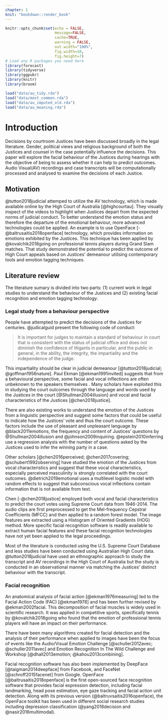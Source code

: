```yaml
---
chapter: 1
knit: "bookdown::render_book"
---
```


```r
knitr::opts_chunk$set(echo = FALSE, 
                      message=FALSE, 
                      cache=TRUE, 
                      warning = FALSE,
                      out.width="100%", 
                      fig.width=10, 
                      fig.height=7)
# Load any R packages you need here
library(forecast)
library(tidyverse)
library(ggpubr)
library(knitr)
library(broom)

load("data/au_tidy.rda")
load("data/most_common.rda")
load("data/au_imputed_old.rda")
load("data/au_meaning.rda")
```

# Introduction {#ch:intro}

Decisions by courtroom Justices have been discussed broadly in the legal literature. Gender, political views and religious background of both the Justices and counsel in the case potentially influence the decisions. This paper will explore the facial behaviour of the Justices during hearings with the objective of being to assess whether it can help to predict outcomes. Audio Visual(AV) recordings and case transcripts will be computationally processed and analysed to examine the decisions of each Justice. 

## Motivation

@tutton2018judicial attemped to utilize the AV technology, which is made available online by the High Court of Australia [@highcourtau]. They visually inspect of the videos to highlight when Justices depart from the expected norms of judicial conduct. To better understand the emotion status and therefore the departure of the emotional behaviour, more advanced technologies could be applied. An example is to use OpenFace [-@baltrusaitis2018openface] technology, which provides information on emotions exhibited by the Justices. This technique has been applied by @kovalchik2018going on professional tennis players during Grand Slam matches. That study demonstrated the potential to predict the outcome of High Court appeals based on Justices' demeanour utilising contemporary tools and emotion tagging techniques. 
 
## Literature review

The literature sumary is divided into two parts: (1) current work in legal studies to understand the behaviour of the Justices and (2) existing facial recognition and emotion tagging technology.  

### Legal study from a behaviour perspective 

People have attempted to predict the decisions of the Justices for centuries. @judicalguid present the following code of conduct:

>It is important for judges to maintain a standard of behaviour in court that is consistent with the status of judicial office and does not diminish the confidence of litigants in particular, and the public in general, in the ability, the integrity, the impartiality and the independence of the judge. 

This impartiality should be clear in judicial demeanour [@tutton2018judicial; @goffman1956nature]. Paul Ekman [@ekman1991invited] suggests that from a behavioural perspective, some facial and vocal inflections are often unbeknown to the speakers themselves . Many scholars have exploited this in studying the court outcomes through the language and words used by the Justices in the court [@Shullman2004illusion] and vocal and facial characteristics of the Justices [@chen2018justice]. 

There are also existing works to understand the emotion of the Justices from a linguistic perspective and suggest some factors that could be useful to indicate how the Justices' vote and thus the court outcome. These factors include the use of pleasant and unpleasant language by @black2011emotions, the frequency and content of Justices' questions by @Shullman2004illusion and @johnson2009inquiring. @epstein2010inferring use a regression analysis with the number of questions asked by the Justices used to infer the winning party in a case. 

Other scholars [@chen2016perceived; @chen2017covering; @schubert1992observing] have studied the emotion of the Justices from vocal characteristics and suggest that these vocal characteristics, especially perceived masculinity is strongly correlated with the court outcomes. @dietrich2019emotional uses a multilevel logistic model with random effects to suggest that subconscious vocal inflections contain information that is not available from text. 

Chen [-@chen2018justice] employed both vocal and facial characteristics to predict the court votes using Supreme Court data from 1946-2014. The audio clips are first preprocessed to get the Mel-frequency  Cepstral  Coefficients (MFCC) and then applied to a random forest model. The image features are extracted using a Histogram of Oriented Gradients (HOG) method. More specific facial recognition software is readily available to extract human facial features and these facial recognition technologies have not yet been applied to the legal proceedings. 

Most of the literature is conducted using the U.S. Supreme Court Database and less studies have been conducted using Australian High Court data. @tutton2018judicial have used an ethnographic approach to study the transcript and AV recordings in the High Court of Australia but the study is conducted in an observational manner via matching the Justices' distinct behaviour with the transcript.

### Facial recognition

An anatomical analysis of facial action [@ekman1976measuring] led to the Facial Action Code (FAC) [@ekman1978] and has been further revised by @ekman2002facial. This decomposition of facial muscles is widely used in scientific research. It was applied in competitive sports, specifically tennis by @kovalchik2018going who found that the emotion of professional tennis players will have an impact on their performance.

There have been many algorithms created for facial detection and the analysis of their performance when applied to images have been the focus of events like the Audio/Visual Emotion Challenge [@schuller2012avec; @schuller2011avec] and Emotion Recognition In The Wild Challenge and Workshop [@dhall2013emotion; @kahou2013combining]. 

Facial recognition software has also been implemented by DeepFace [@taigman2014deepface] from Facebook, and FaceNet [@schroff2015facenet] from Google. OpenFace [@baltrusaitis2018openface] is the first open-sourced face recognition software that provides facial expression detection, including facial landmarking, head pose estimation, eye gaze tracking and facial action unit detection. Along with its previous version (@baltruvsaitis2016openface), the OpenFace toolkit has been used in different social research studies including depression classification (@yang2016decision and @nasir2016multimodal).  


